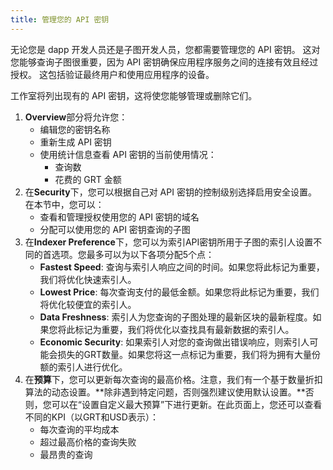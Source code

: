 ```yaml
---
title: 管理您的 API 密钥
---
```


无论您是 dapp 开发人员还是子图开发人员，您都需要管理您的 API 密钥。 这对您能够查询子图很重要，因为 API 密钥确保应用程序服务之间的连接有效且经过授权。 这包括验证最终用户和使用应用程序的设备。

工作室将列出现有的 API 密钥，这将使您能够管理或删除它们。

1. **Overview**部分将允许您：
   - 编辑您的密钥名称
   - 重新生成 API 密钥
   - 使用统计信息查看 API 密钥的当前使用情况：
     - 查询数
     - 花费的 GRT 金额
2. 在**Security**下，您可以根据自己对 API 密钥的控制级别选择启用安全设置。 在本节中，您可以：
   - 查看和管理授权使用您的 API 密钥的域名
   - 分配可以使用您的 API 密钥查询的子图
3. 在**Indexer Preference**下，您可以为索引API密钥所用于子图的索引人设置不同的首选项。您最多可以为以下各项分配5个点：
   - **Fastest Speed**: 查询与索引人响应之间的时间。如果您将此标记为重要，我们将优化快速索引人。
   - **Lowest Price**: 每次查询支付的最低金额。如果您将此标记为重要，我们将优化较便宜的索引人。
   - **Data Freshness**: 索引人为您查询的子图处理的最新区块的最新程度。如果您将此标记为重要，我们将优化以查找具有最新数据的索引人。
   - **Economic Security**: 如果索引人对您的查询做出错误响应，则索引人可能会损失的GRT数量。如果您将这一点标记为重要，我们将为拥有大量份额的索引人进行优化。
4. 在**预算**下，您可以更新每次查询的最高价格。注意，我们有一个基于数量折扣算法的动态设置。**除非遇到特定问题，否则强烈建议使用默认设置。**否则，您可以在“设置自定义最大预算”下进行更新。在此页面上，您还可以查看不同的KPI（以GRT和USD表示）：
   - 每次查询的平均成本
   - 超过最高价格的查询失败
   - 最昂贵的查询
